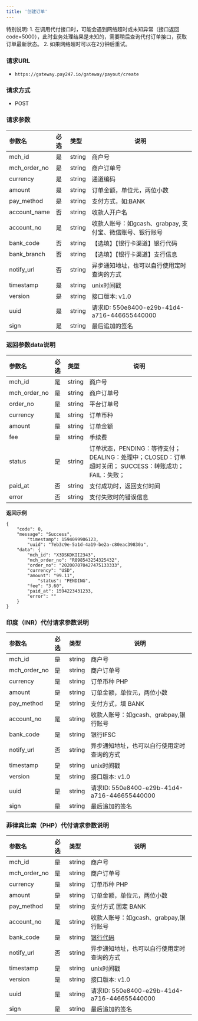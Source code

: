 ```yaml
---
title: '创建订单'
---
```


<Note>
	特别说明:
	1. 在调用代付接口时，可能会遇到网络超时或未知异常（接口返回 code=5000），此时业务处理结果是未知的，需要稍后查询代付订单接口，获取订单最新状态。
	2. 如果网络超时可以在2分钟后重试。
</Note>

### 请求URL
- `https://gateway.pay247.io/gateway/payout/create`

### 请求方式
- POST

### 请求参数

| 参数名          | 必选  |类型| 说明                         |
|:-------------|:----|:----- |----------------------------|
| mch_id       | 是   |string | 商户号                        |
| mch_order_no | 是   |string | 商户订单号                      |
| currency     | 是   |string | 通道编码                       |
| amount       | 是   |string | 订单金额，单位元，两位小数              |
| pay_method   | 是  |string | 支付方式，如:BANK          |
| account_name | 否   |string | 收款人开户名                     |
| account_no   | 是   |string | 收款人账号：如gcash、grabpay, 支付宝、微信账号、银行账号 |
| bank_code    | 否   |string | 【选填】【银行卡渠道】银行代码            |
| bank_branch  | 否   |string | 【选填】【银行卡渠道】支行信息            |
| notify_url   | 否   |string | 异步通知地址，也可以自行使用定时查询的方式      |
| timestamp    | 是   |string | unix时间戳                    |
| version      | 是   |string | 接口版本: v1.0                 |
| uuid         | 是  | string   | 请求ID: 550e8400-e29b-41d4-a716-446655440000 |
| sign         | 是   |string | 最后追加的签名                    |

### 返回参数data说明

| 参数名         |必选|类型|说明|
|:------------|:---|:----- |-----   |
| mch_id      |是  |string |商户号   |
| mch_order_no|是  |string |商户订单号 |
| order_no    |是  |string |平台订单号 |
| currency    |是  |string |订单币种 |
| amount      |是  |string |订单金额 |
| fee         |是  |string |手续费 |
| status      |是  |string |订单状态，PENDING：等待支付； DEALING：处理中；CLOSED：订单超时关闭； SUCCESS：转账成功；FAIL：失败； |
| paid_at     |否  |string |支付成功时，返回支付时间 |
| error       |否  |string |支付失败时的错误信息 |

**返回示例**

```
{
    "code": 0,
    "message": "Success",
		"timestamp": 1594099906123,
		"uuid": "7eb3c9e-5a1d-4a19-be2a-c80eac39830a",
    "data": {
        "mch_id": "X3DSKDKII2343",
        "mch_order_no": "R898543254325432",
        "order_no": "202007070427475133333",
        "currency": "USD",
        "amount": "99.11",
    		"status": "PENDING",
        "fee": "3.60",
        "paid_at": 1594223431233,
        "error": ""
    }
}
```


### 印度（INR）代付请求参数说明

| 参数名          | 必选  |类型| 说明                         |
|:-------------|:----|:----- |----------------------------|
| mch_id       | 是   |string | 商户号                        |
| mch_order_no | 是   |string | 商户订单号                      |
| currency     | 是   |string | 订单币种 PHP                       |
| amount       | 是   |string | 订单金额，单位元，两位小数              |
| pay_method   | 是   |string | 支付方式，填 BANK          |
| account_no   | 是   |string | 收款人账号：如gcash、grabpay,银行账号 |
| bank_code    | 是   |string | 银行IFSC|
| notify_url   | 否   |string | 异步通知地址，也可以自行使用定时查询的方式      |
| timestamp    | 是   |string | unix时间戳                    |
| version      | 是   |string | 接口版本: v1.0                 |
| uuid         | 是   |string| 请求ID: 550e8400-e29b-41d4-a716-446655440000 |
| sign         | 是   |string | 最后追加的签名                    |


### 菲律宾比索（PHP）代付请求参数说明

| 参数名          | 必选  |类型| 说明                         |
|:-------------|:----|:----- |----------------------------|
| mch_id       | 是   |string | 商户号                        |
| mch_order_no | 是   |string | 商户订单号                      |
| currency     | 是   |string | 订单币种 PHP                       |
| amount       | 是   |string | 订单金额，单位元，两位小数              |
| pay_method   | 是   |string | 支付方式 固定 BANK          |
| account_no   | 是   |string | 收款人账号：如gcash、grabpay,银行账号 |
| bank_code    | 是   |string | [银行代码 ](https://docs.pay247.io/api-reference/common/bank_ph)|
| notify_url   | 否   |string | 异步通知地址，也可以自行使用定时查询的方式      |
| timestamp    | 是   |string | unix时间戳                    |
| version      | 是   |string | 接口版本: v1.0                 |
| uuid         | 是   |string| 请求ID: 550e8400-e29b-41d4-a716-446655440000 |
| sign         | 是   |string | 最后追加的签名                    |